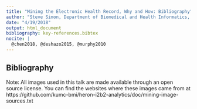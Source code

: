 ```yaml
---
title: "Mining the Electronic Health Record, Why and How: Bibliography"
author: "Steve Simon, Department of Biomedical and Health Informatics, UMKC"
date: "4/19/2018"
output: html_document
bibliography: key-references.bibtex
nocite: |
  @chen2018, @deshazo2015, @murphy2010
---
```


## Bibliography

Note: All images used in this talk are made available through an open source license. You can find the websites where these images came from at https://github.com/kumc-bmi/heron-i2b2-analytics/doc/mining-image-sources.txt

